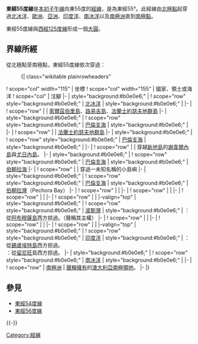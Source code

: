 {{Location map-line|lon=55}}
{{kml}}
'''東經55度線'''是[[本初子午線|本初子午線]]向東55度的[[經線|經線]]，是為東經55°。此經線由[[北極點|北極點]]起穿過[[北冰洋|北冰洋]]、[[歐洲|歐洲]]、[[亞洲|亞洲]]、[[印度洋|印度洋]]、[[南冰洋|南冰洋]]以及[[南極洲|南極洲]]直到[[南極點|南極點]]。

東經55度線與[[西經125度線|西經125度線]]形成一個[[大圓|大圓]]。

==界線所經==
從北極點至南極點，東經55度線依次穿過：

:{| class="wikitable plainrowheaders"
! scope="col" width="115" | 坐標
! scope="col" width="155" | 國家、領土或海洋
! scope="col" | 注腳
|-
| style="background:#b0e0e6;" | {{Coord|90|0|N|55|0|E|type:waterbody|name=Arctic Ocean}}
! scope="row" style="background:#b0e0e6;" | [[北冰洋|北冰洋]]
| style="background:#b0e0e6;" |
|-
| {{Coord|81|5|N|55|0|E|type:country|name=Russia}}
! scope="row" | {{RUS}}
| [[索爾茲伯里島|索爾茲伯里島]]、[[路易吉島|路易吉島]]、[[法蘭士約瑟夫地群島|法蘭士約瑟夫地群島]] 
|-
| style="background:#b0e0e6;" | {{Coord|80|42|N|55|0|E|type:waterbody|name=Barents Sea}}
! scope="row" style="background:#b0e0e6;" | [[巴倫支海|巴倫支海]]
| style="background:#b0e0e6;" |
|-
| {{Coord|80|30|N|55|0|E|type:country|name=Russia}}
! scope="row" | {{RUS}}
| [[法蘭士約瑟夫地群島|法蘭士約瑟夫地群島]] 
|-
| style="background:#b0e0e6;" | {{Coord|80|24|N|55|0|E|type:waterbody|name=Barents Sea}}
! scope="row" style="background:#b0e0e6;" | [[巴倫支海|巴倫支海]]
| style="background:#b0e0e6;" |
|-
| {{Coord|74|8|N|55|0|E|type:country|name=Russia}}
! scope="row" | {{RUS}}
| 穿越[[新地島|新地島]]的[[謝韋爾內島|謝韋爾內島]]與[[尤日內島|尤日內島]]。
|-
| style="background:#b0e0e6;" | {{Coord|70|35|N|55|0|E|type:waterbody|name=Barents Sea}}
! scope="row" style="background:#b0e0e6;" | [[巴倫支海|巴倫支海]]
| style="background:#b0e0e6;" | [[伯朝拉海|伯朝拉海]]
|-
| {{Coord|68|56|N|55|0|E|type:country|name=Russia}}
! scope="row" | {{RUS}}
| 穿過一未知名稱的小島嶼
|-
| style="background:#b0e0e6;" | {{Coord|68|55|N|55|0|E|type:waterbody|name=Barents Sea}}
! scope="row" style="background:#b0e0e6;" | [[巴倫支海|巴倫支海]]
| style="background:#b0e0e6;" | [[伯朝拉灣|伯朝拉灣]]（Pechora Bay）
|-
| {{Coord|68|25|N|55|0|E|type:country|name=Russia}}
! scope="row" | {{RUS}}
|
|-
| {{Coord|50|53|N|55|0|E|type:country|name=Kazakhstan}}
! scope="row" | {{KAZ}}
|
|-
| {{Coord|41|47|N|55|0|E|type:country|name=Turkmenistan}}
! scope="row" | {{TKM}}
|
|-
| {{Coord|37|50|N|55|0|E|type:country|name=Iran}}
! scope="row" | {{IRN}}
|
|-valign="top"
| style="background:#b0e0e6;" | {{Coord|26|37|N|55|0|E|type:waterbody|name=Persian Gulf}}
! scope="row" style="background:#b0e0e6;" | [[波斯灣|波斯灣]]
| style="background:#b0e0e6;" | {{IRN}}：從[[阿布穆薩島|阿布穆薩島]]西方掠過。（{{ARE}}聲稱其主權）
|-
| {{Coord|24|58|N|55|0|E|type:country|name=United Arab Emirates}}
! scope="row" | {{ARE}}
|
|-
| {{Coord|22|39|N|55|0|E|type:country|name=Saudi Arabia}}
! scope="row" | {{SAU}}
|
|-
| {{Coord|20|0|N|55|0|E|type:country|name=Oman}}
! scope="row" | {{OMN}}
|
|-valign="top"
| style="background:#b0e0e6;" | {{Coord|17|1|N|55|0|E|type:waterbody|name=Indian Ocean}}
! scope="row" style="background:#b0e0e6;" | [[印度洋|印度洋]]
| style="background:#b0e0e6;" | {{SYC}}：從[[錫盧埃特島|錫盧埃特島]]西方掠過。<br/> {{FRA}}：從[[留尼旺|留尼旺]]島西方掠過。
|-
| style="background:#b0e0e6;" | {{Coord|60|0|S|55|0|E|type:waterbody|name=Southern Ocean}}
! scope="row" style="background:#b0e0e6;" | [[南冰洋|南冰洋]]
| style="background:#b0e0e6;" |
|-
| {{Coord|65|53|S|55|0|E|type:country|name=Antarctica}}
! scope="row" | [[南極洲|南極洲]]
| {{AUS}}[[南極領地|聲稱擁有]]的[[澳大利亞南極領地|澳大利亞南極領地]]。
|-
|}

==參見==
*[[東經54度線|東經54度線]]
*[[東經56度線|東經56度線]]
{{-}}
{{geographical coordinates|state=collapsed}}

[[Category:經線|Category:經線]]